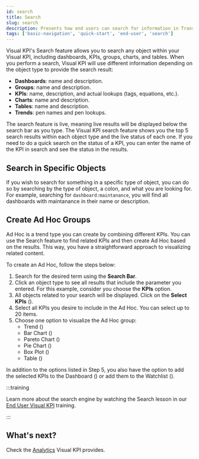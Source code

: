 ```yaml
---
id: search
title: Search
slug: search
description: Presents how end users can search for information in Transpara's Visual KPIs software.
tags: ['basic-navigation', 'quick-start', 'end-user', 'search']
---
```



Visual KPI's Search feature allows you to search any object within your Visual KPI, including dashboards, KPIs, groups, charts, and tables. When you perform a search, Visual KPI will use different information depending on the object type to provide the search result:

- **Dashboards**: name and description.
- **Groups**: name and description.
- **KPIs**: name, description, and actual lookups (tags, equations, etc.).
- **Charts**: name and description.
- **Tables**: name and description.
- **Trends**: pen names and pen lookups.

The search feature is live, meaning live results will be displayed below the search bar as you type. The Visual KPI search feature shows you the top 5 search results within each object type and the live status of each one. If you need to do a quick search on the status of a KPI, you can enter the name of the KPI in search and see the status in the results.

<StylizedImage
  imgURL="img/docs/end-user/basic-navigation/search/basicnavigation-search-tool.png"
  alt="Search tool"
/>

## Search in Specific Objects

If you wish to search for something in a specific type of object, you can do so by searching by the type of object, a colon, and what you are looking for. For example, searching for `dashboard:maintanance`, you will find all dashboards with maintanance in their name or description.

<StylizedImage
  imgURL="img/docs/end-user/basic-navigation/search/basicnavigation-search-in-object.gif"
  alt="Search in Object"
/>

## Create Ad Hoc Groups

Ad Hoc is a trend type you can create by combining different KPIs. You can use the Search feature to find related KPIs and then create Ad Hoc based on the results. This way, you have a straightforward approach to visualizing related content.

To create an Ad Hoc, follow the steps below:

1. Search for the desired term using the **Search Bar**.
2. Click an object type to see all results that include the parameter you entered. For this example, consider you choose the **KPIs** option.
3. All objects related to your search will be displayed. Click on the **Select KPIs** (<SvgFont icon="153"/>).
4. Select all KPIs you desire to include in the Ad Hoc. You can select up to 20 items.
5. Choose one option to visualize the Ad Hoc group:
    - Trend (<SvgFont icon="20"/>)
    - Bar Chart (<SvgFont icon="142"/>)
    - Pareto Chart (<SvgFont icon="132"/>)
    - Pie Chart (<SvgFont icon="124"/>)
    - Box Plot (<SvgFont icon="23"/>)
    - Table (<SvgFont icon="232"/>)

In addition to the options listed in Step 5, you also have the option to add the selected KPIs to the Dashboard (<SvgFont icon="115"/>) or add them to the Watchlist (<SvgFont icon="262"/>).

<StylizedImage
  imgURL="img/docs/end-user/basic-navigation/search/basicnavigation-search.gif"
  alt="Create Ad Hoc"
/>

:::training

Learn more about the search engine by watching the Search lesson in our [End User Visual KPI](https://www.transpara.com/lesson/search-end-user/) training.

:::

## What's next? 

Check the [Analytics](/docs/end-user/basic-navigation/analytics) Visual KPI provides.


